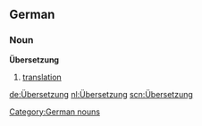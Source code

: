 ==German==
===Noun===
'''Übersetzung'''

# [[translation]]

[[Category:German nouns]]

[[de:Übersetzung]]
[[nl:Übersetzung]]
[[scn:Übersetzung]]